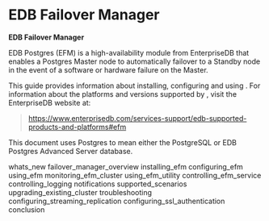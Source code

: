 # EDB Failover Manager

**EDB Failover Manager**

EDB Postgres (EFM) is a high-availability module from EnterpriseDB that enables a Postgres Master node to automatically failover to a Standby node in the event of a software or hardware failure on the Master.

This guide provides information about installing, configuring and using . For information about the platforms and versions supported by , visit the EnterpriseDB website at:

> <https://www.enterprisedb.com/services-support/edb-supported-products-and-platforms#efm>

This document uses Postgres to mean either the PostgreSQL or EDB Postgres Advanced Server database.

<div class="toctree" data-maxdepth="3">

whats\_new failover\_manager\_overview installing\_efm configuring\_efm using\_efm monitoring\_efm\_cluster using\_efm\_utility controlling\_efm\_service controlling\_logging notifications supported\_scenarios upgrading\_existing\_cluster troubleshooting configuring\_streaming\_replication configuring\_ssl\_authentication conclusion

</div>
